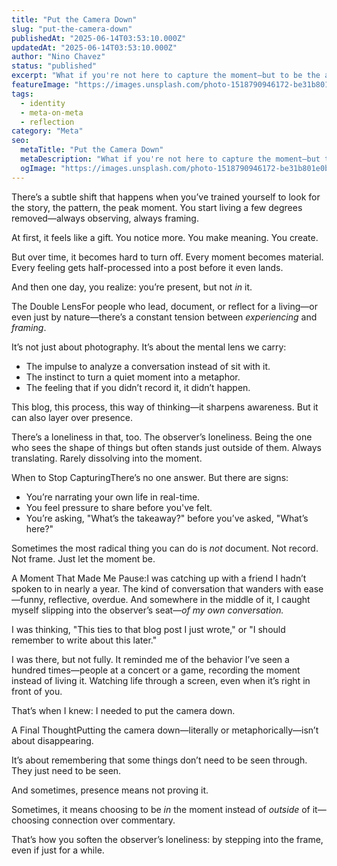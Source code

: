 ```yaml
---
title: "Put the Camera Down"
slug: "put-the-camera-down"
publishedAt: "2025-06-14T03:53:10.000Z"
updatedAt: "2025-06-14T03:53:10.000Z"
author: "Nino Chavez"
status: "published"
excerpt: "What if you're not here to capture the moment—but to be the aperture it passes through?"
featureImage: "https://images.unsplash.com/photo-1518790946172-be31b801e0b6?crop=entropy&cs=tinysrgb&fit=max&fm=jpg&ixid=M3wxMTc3M3wwfDF8c2VhcmNofDE0fHxjYW1lcmElMjBzZWxmaWV8ZW58MHx8fHwxNzQ5ODcyNjc2fDA&ixlib=rb-4.1.0&q=80&w=2000"
tags:
  - identity
  - meta-on-meta
  - reflection
category: "Meta"
seo:
  metaTitle: "Put the Camera Down"
  metaDescription: "What if you're not here to capture the moment—but to be the aperture it passes through?"
  ogImage: "https://images.unsplash.com/photo-1518790946172-be31b801e0b6?crop=entropy&cs=tinysrgb&fit=max&fm=jpg&ixid=M3wxMTc3M3wwfDF8c2VhcmNofDE0fHxjYW1lcmElMjBzZWxmaWV8ZW58MHx8fHwxNzQ5ODcyNjc2fDA&ixlib=rb-4.1.0&q=80&w=2000"
---
```


There’s a subtle shift that happens when you’ve trained yourself to look for the story, the pattern, the peak moment. You start living a few degrees removed—always observing, always framing.

At first, it feels like a gift. You notice more. You make meaning. You create.

But over time, it becomes hard to turn off. Every moment becomes material. Every feeling gets half-processed into a post before it even lands.

And then one day, you realize: you’re present, but not *in* it.

The Double LensFor people who lead, document, or reflect for a living—or even just by nature—there’s a constant tension between *experiencing* and *framing*.

It’s not just about photography. It’s about the mental lens we carry:

- The impulse to analyze a conversation instead of sit with it.
- The instinct to turn a quiet moment into a metaphor.
- The feeling that if you didn’t record it, it didn’t happen.

This blog, this process, this way of thinking—it sharpens awareness. But it can also layer over presence.

There’s a loneliness in that, too. The observer’s loneliness. Being the one who sees the shape of things but often stands just outside of them. Always translating. Rarely dissolving into the moment.

When to Stop CapturingThere’s no one answer. But there are signs:

- You’re narrating your own life in real-time.
- You feel pressure to share before you've felt.
- You’re asking, "What’s the takeaway?" before you’ve asked, "What’s here?"

Sometimes the most radical thing you can do is *not* document. Not record. Not frame. Just let the moment be.

A Moment That Made Me Pause:I was catching up with a friend I hadn’t spoken to in nearly a year. The kind of conversation that wanders with ease—funny, reflective, overdue. And somewhere in the middle of it, I caught myself slipping into the observer’s seat—*of my own conversation.*

I was thinking, "This ties to that blog post I just wrote," or "I should remember to write about this later."

I was there, but not fully. It reminded me of the behavior I’ve seen a hundred times—people at a concert or a game, recording the moment instead of living it. Watching life through a screen, even when it’s right in front of you.

That’s when I knew: I needed to put the camera down.

A Final ThoughtPutting the camera down—literally or metaphorically—isn’t about disappearing.

It’s about remembering that some things don’t need to be seen through. They just need to be seen.

And sometimes, presence means not proving it.

Sometimes, it means choosing to be *in* the moment instead of *outside* of it—choosing connection over commentary.

That’s how you soften the observer’s loneliness: by stepping into the frame, even if just for a while.

